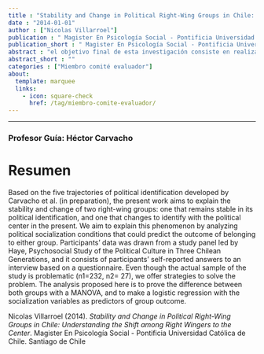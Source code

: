 ```yaml
---
title : "Stability and Change in Political Right-Wing Groups in Chile: Understanding the Shift among Right Wingers to the Center"
date : "2014-01-01"
author : ["Nicolas Villarroel"]
publication : " Magister En Psicología Social - Pontificia Universidad Católica de Chile. Santiago de Chile"
publication_short : " Magister En Psicología Social - Pontificia Universidad Católica de Chile. Santiago de Chile"
abstract : "el objetivo final de esta investigación consiste en realizar un aporte a la visión que se tiene respecto al compromiso cı́vico juvenil chileno de una manera especı́fica, y desde una aproximación cuantitativa al problema, que sirva como complemento a los estudios previamente realizados sobre este tema, los cuales han sido mayoritariamente de carácter cualitativo (Martı́nez and Cumsille, 2010; Martı́nez et al., 2010, 2012). Esto, con el afán de comprender de mejor manera cómo es que el compromiso cı́vico se da en esta etapa, dándole énfasis a ciertos factores que generan desigualdad a nivel individual, y con ello, generar evidencia que ayude a la generación de instancias y programas que lo fomenten a futuro. Para efectuar los análisis correspondientes se utilizaron los datos provistos por la “Encuesta Jóvenes, Participación y Consumo de Medios” realizada por la Escuela de Perio- dismo de la Universidad Diego Portales en conjunto con Feedback (agencia profesional de encuestas), especı́ficamente sus versiones para el año 2010 y 2014, ambos años posteriores a las últimas elecciones presidenciales en Chile. Este instrumento se prefiere por sobre otros por las temáticas especı́ficas que aborda, y porque cuenta con indicadores claves para medir el compromiso cı́vico de la manera propuesta. Además, cuenta con datos más actualizados en comparación con otras encuestas dirigidas a la juventud chilena, lo que permite visualizar los cambios ocurridos en el último tiempo (a partir de los años 2011-2012)."
abstract_short : ""
categories : ["Miembro comité evaluador"]
about:
  template: marquee
  links:
    - icon: square-check
      href: /tag/miembro-comite-evaluador/
---
```

---

### Profesor Guía: Héctor Carvacho

# Resumen

Based on the five trajectories of political identification developed by Carvacho et al. (in preparation), the present work aims to explain the stability and change of two right-wing groups: one that remains stable in its political identification, and one that changes to identify with the political center in the present. We aim to explain this phenomenon by analyzing political socialization conditions that could predict the outcome of belonging to either group. Participants’ data was drawn from a study panel led by Haye, Psychosocial Study of the Political Culture in Three Chilean Generations, and it consists of participants’ self-reported answers to an interview based on a questionnaire. Even though the actual sample of the study is problematic (n1=232, n2= 27), we offer strategies to solve the problem. The analysis proposed here is to prove the difference between both groups with a MANOVA, and to make a logistic regression with the socialization variables as predictors of group outcome.


::: {.callout-note title="How to cite this work"}

Nicolas Villarroel (2014). *Stability and Change in Political Right-Wing Groups in Chile: Understanding the Shift among Right Wingers to the Center*.  Magister En Psicología Social - Pontificia Universidad Católica de Chile. Santiago de Chile

:::

